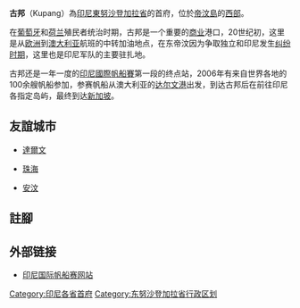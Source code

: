 {{NoteTA
|G1 = Unit
|G2 = Country
}}
{{Infobox settlement
<!--See the Table at Infobox Settlement for all fields and descriptions of usage-->
<!-- Basic info  -->
|official_name          =古邦
|other_name             =
|native_name            =  
|nickname               = 
|settlement_type        = 城市
|motto                  =
|image_skyline          = kupang lighthouse and anchorage.JPG
|imagesize              = 
|image_caption          = 古邦燈塔與[[印尼國際帆船賽|印尼國際帆船賽]]起錨地
|image_flag             = 
|image_seal             = Lambang Kota Kupang.jpg
|image_map              = Lokasi Nusa Tenggara Timur Kota Kupang.svg <!--Nusa Tenggara Timur.png-->
|mapsize                = 
|map_caption            = 
|pushpin_map            =  
|pushpin_label_position = 
|pushpin_map_caption    =Location on the island of Timor
|coordinates_region     =ID
|subdivision_type       = 國家
|subdivision_name       =[[印度尼西亞|印度尼西亞]]
|subdivision_type1      = 地區
|subdivision_name1      =[[小巽他群島|小巽他群島]]
|subdivision_type2      = 省
|subdivision_name2     =[[東努沙登加拉省|東努沙登加拉省]]
|subdivision_type3      = 位置
|subdivision_name3     =[[西帝汶|西帝汶]]
|subdivision_type4     = 
|subdivision_name4      =
|subdivision_type5      = 
<!-- Politics -->
|government_footnotes   =
|government_type        =
|leader_title           =<!-- Mayor -->
|leader_name            =
|established_title      =  <!-- Settled -->
|established_date       = 
<!-- Area    -->
|area_magnitude         = 
|unit_pref                =Metric 
|area_footnotes           =
|area_total_km2           = 180.27 
|area_land_km2            = <!--See table @ Template:Infobox Settlement for details on automatic unit conversion-->
<!-- Population   -->
|population_as_of               = 2010
|population_footnotes           = <ref>http://ntt.bps.go.id/index.php?option=com_content&view=article&id=46&Itemid=8</ref>
|population_note                =
|population_total               = 450000
|population_density_km2         =auto
<!-- General information  -->
|timezone               = 
|utc_offset             = 
|timezone_DST           = 
|utc_offset_DST         = 
|latd=10|latm=11 |lats= |latNS=S
|longd=123|longm=35|l3ongs=|longEW=E
| coordinates_display = title
|elevation_footnotes    =  <!--for references: use <ref> tags-->
|elevation_m            = 
<!-- Area/postal codes & others -->
|postal_code_type       =  <!-- enter ZIP code, Postcode, Post code, Postal code... -->
|postal_code            =
|area_code              =
|website                = 
|footnotes              = 
}}

'''古邦'''（Kupang）為[[印尼|印尼]][[東努沙登加拉省|東努沙登加拉省]]的首府，位於[[帝汶島|帝汶島]]的[[西帝汶|西部]]。

在[[葡萄牙|葡萄牙]]和[[荷兰|荷兰]]殖民者统治时期，古邦是一个重要的[[商业|商业]]港口，20世纪初，这里是从[[欧洲|欧洲]]到[[澳大利亚|澳大利亚]]航班的中转加油地点，在东帝汶因为争取独立和印尼发生[[东帝汶印度尼西亚占领时期|纠纷时期]]，这里也是印尼军队的主要驻扎地。

古邦还是一年一度的[[印尼國際帆船賽|印尼國際帆船賽]]第一段的终点站，2006年有来自世界各地的100余艘帆船参加，参赛帆船从澳大利亚的[[达尔文港|达尔文港]]出发，到达古邦后在前往印尼各指定岛屿，最终到达[[新加坡|新加坡]]。

== 友誼城市 ==
* {{flag|Australia}}[[達爾文|達爾文]]
* {{flag|PRC}}[[珠海|珠海]]
* {{flag|Indonesia}}[[安汶|安汶]]

== 註腳 ==
<references />

== 外部链接 ==
* [http://www.sailindonesia.net/ 印尼国际帆船赛网站] {{Wayback|url=http://www.sailindonesia.net/ |date=20201126173241 }}

{{Commonscat|Kupang (city)}}

{{东努沙登加拉省行政区划}}
{{Authority control}}
[[Category:印尼各省首府|Category:印尼各省首府]]
[[Category:东努沙登加拉省行政区划|Category:东努沙登加拉省行政区划]]